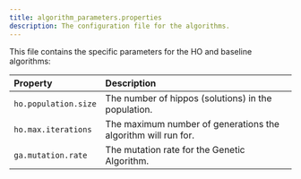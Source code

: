 ```yaml
---
title: algorithm_parameters.properties
description: The configuration file for the algorithms.
---
```




This file contains the specific parameters for the HO and baseline algorithms:

| Property | Description |
| :--- | :--- |
| `ho.population.size` | The number of hippos (solutions) in the population. |
| `ho.max.iterations` | The maximum number of generations the algorithm will run for. |
| `ga.mutation.rate` | The mutation rate for the Genetic Algorithm. |
